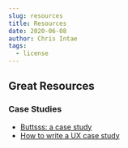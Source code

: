 ```yaml
---
slug: resources
title: Resources
date: 2020-06-08
author: Chris Intae
tags:
  - license
---
```


## Great Resources

### Case Studies

- [Buttsss: a case study](https://www.invisionapp.com/inside-design/pablo-stanley-buttsss/)
- [How to write a UX case study](https://www.invisionapp.com/inside-design/how-to-write-a-ux-case-study/)
